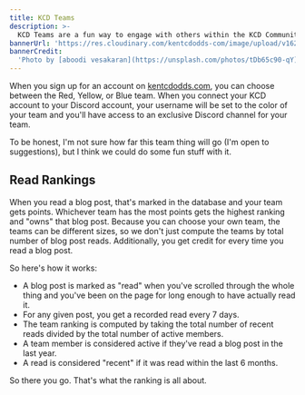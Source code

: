 ```yaml
---
title: KCD Teams
description: >-
  KCD Teams are a fun way to engage with others within the KCD Community.
bannerUrl: 'https://res.cloudinary.com/kentcdodds-com/image/upload/v1627687626/kentcdodds.com/content/teams/soccer-team'
bannerCredit:
  'Photo by [aboodi vesakaran](https://unsplash.com/photos/tDb65c90-qY)'
---
```


When you sign up for an account on [kentcdodds.com](https://kentcdodds.com), you
can choose between the Red, Yellow, or Blue team. When you connect your KCD
account to your Discord account, your username will be set to the color of your
team and you'll have access to an exclusive Discord channel for your team.

To be honest, I'm not sure how far this team thing will go (I'm open to
suggestions), but I think we could do some fun stuff with it.

## Read Rankings

When you read a blog post, that's marked in the database and your team gets
points. Whichever team has the most points gets the highest ranking and "owns"
that blog post. Because you can choose your own team, the teams can be different
sizes, so we don't just compute the teams by total number of blog post reads.
Additionally, you get credit for every time you read a blog post.

So here's how it works:

- A blog post is marked as "read" when you've scrolled through the whole thing
  and you've been on the page for long enough to have actually read it.
- For any given post, you get a recorded read every 7 days.
- The team ranking is computed by taking the total number of recent reads
  divided by the total number of active members.
- A team member is considered active if they've read a blog post in the last
  year.
- A read is considered "recent" if it was read within the last 6 months.

So there you go. That's what the ranking is all about.
